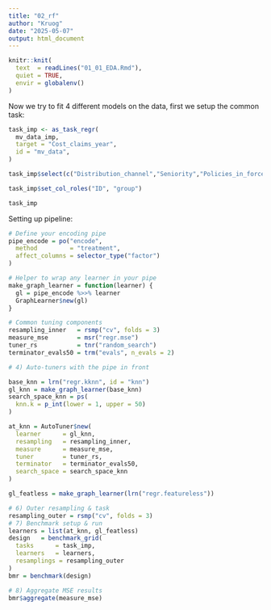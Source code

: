 ```yaml
---
title: "02_rf"
author: "Kruog"
date: "2025-05-07"
output: html_document
---
```


```r
knitr::knit(
  text  = readLines("01_01_EDA.Rmd"),
  quiet = TRUE,
  envir = globalenv()
)
```

Now we try to fit 4 different models on the data, first we setup the common task:
```r
task_imp <- as_task_regr(
  mv_data_imp,
  target = "Cost_claims_year",
  id = "mv_data",
)

task_imp$select(c("Distribution_channel","Seniority","Policies_in_force","Max_policies","Max_products","Payment","N_claims_history","R_Claims_history","Type_risk","Area","Second_driver","Power","Cylinder_capacity","Value_vehicle","N_doors","Type_fuel","Weight","Age","Age_driving_licence","Vehicle_age","Exposure", "ID"))

task_imp$set_col_roles("ID", "group")

task_imp
```
Setting up pipeline:
```r
# Define your encoding pipe
pipe_encode = po("encode",
  method         = "treatment",
  affect_columns = selector_type("factor")
)

# Helper to wrap any learner in your pipe
make_graph_learner = function(learner) {
  gl = pipe_encode %>>% learner
  GraphLearner$new(gl)
}
```


```r
# Common tuning components
resampling_inner   = rsmp("cv", folds = 3)
measure_mse        = msr("regr.mse")
tuner_rs           = tnr("random_search")
terminator_evals50 = trm("evals", n_evals = 2)

# 4) Auto‐tuners with the pipe in front

base_knn = lrn("regr.kknn", id = "knn")
gl_knn = make_graph_learner(base_knn)
search_space_knn = ps(
  knn.k = p_int(lower = 1, upper = 50)
)

at_knn = AutoTuner$new(
  learner      = gl_knn,
  resampling   = resampling_inner,
  measure      = measure_mse,
  tuner        = tuner_rs,
  terminator   = terminator_evals50,
  search_space = search_space_knn
)

gl_featless = make_graph_learner(lrn("regr.featureless"))
```

```r
# 6) Outer resampling & task
resampling_outer = rsmp("cv", folds = 3)
# 7) Benchmark setup & run
learners = list(at_knn, gl_featless)
design   = benchmark_grid(
  tasks      = task_imp,
  learners   = learners,
  resamplings = resampling_outer
)
bmr = benchmark(design)

# 8) Aggregate MSE results
bmr$aggregate(measure_mse)
```
